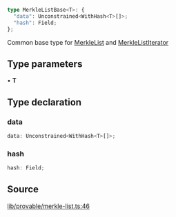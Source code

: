 ```ts
type MerkleListBase<T>: {
  "data": Unconstrained<WithHash<T>[]>;
  "hash": Field;
};
```

Common base type for [MerkleList](../classes/MerkleList.mdx) and [MerkleListIterator](../classes/MerkleListIterator.mdx)

## Type parameters

• **T**

## Type declaration

### data

```ts
data: Unconstrained<WithHash<T>[]>;
```

### hash

```ts
hash: Field;
```

## Source

[lib/provable/merkle-list.ts:46](https://github.com/o1-labs/o1js/blob/6ebbc23710f6de023fea6d83dc93c5a914c571f2/src/lib/provable/merkle-list.ts#L46)

